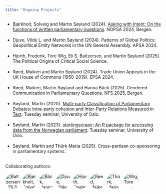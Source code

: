 ```yaml
---
title: "Ongoing Projects"
---
```


<style>
  .circle-img {
    border-radius: 70%;
    width: 50px;
    height: 50px;
    object-fit: cover;
  }
</style>


- Bjørkholt, Solveig and Martin Søyland (2024). [Asking with Intent: On the functions of written parliamentary questions](/papers/question_intent24.pdf). NOPSA 2024, Bergen.<br><br>
- Djuve, Vilde L. and Martin Søyland (2024). Patterns of Global Politics: Geopolitical Entity Networks in the UN General Assembly. APSA 2024.<br><br>
- Hjorth, Frederik, Tore Wig, Eli S. Baltzersen, and Martin Søyland (2025). The Political Origins of Critical Social Science.<br><br>
- Røed, Maiken and Martin Søyland (2024). Trade Union Appeals in the UK House of Commons (1950-2019). EPSA 2024.<br><br>
- Røed, Maiken, Martin Søyland and Hanna Bäck (2025). Gendered Communication in Parliamentary Questions. NFS 2025, Bergen.<br><br>
- Søyland, Martin (2020). [Multi-party Classification of Parliamentary Debates: Intra-party cohesion and Inter-Party Relations Measured in Text](/papers/classification_tuesdaysem2020.pdf). Tuesday seminar, University of Oslo.<br><br>
- Søyland, Martin (2023). [stortingscrape: An R package for accessing data from the Norwegian parliament](/papers/stortingscrape20231012.pdf). Tuesday seminar, University of Oslo.<br><br>
- Søyland, Martin and Thürk Maria (2025). Cross-partisan co-sponsoring in parliamentary
systems.<br><br>

Collaborating authors:

<a href="https://scholar.google.no/citations?user=ZuADtFMAAAAJ&hl=en"><img src="https://scholar.googleusercontent.com/citations?view_op=small_photo&user=ZuADtFMAAAAJ&citpid=1" title="Baltzersen, Eli S." class="circle-img"/></a>
<a href="https://scholar.google.no/citations?user=CntWUTIAAAAJ&hl=en"><img src="https://scholar.googleusercontent.com/citations?view_op=small_photo&user=CntWUTIAAAAJ&citpid=1" title="Bjørkholt, Solveig" class="circle-img"/></a>
<a href="https://scholar.google.no/citations?user=_5yqu8YAAAAJ&hl=en"><img src="https://scholar.googleusercontent.com/citations?view_op=small_photo&user=_5yqu8YAAAAJ&citpid=1" title="Bäck, Hanna" class="circle-img"/></a>
<a href="https://scholar.google.no/citations?user=DBeFxDgAAAAJ&hl=en"><img src="https://scholar.googleusercontent.com/citations?view_op=small_photo&user=DBeFxDgAAAAJ&citpid=1" title="Djuve, Vilde L." class="circle-img"/></a>
<a href="https://scholar.google.no/citations?user=gRyjUuwAAAAJ&hl=en"><img src="https://scholar.googleusercontent.com/citations?view_op=small_photo&user=gRyjUuwAAAAJ&citpid=1" title="Hjorth, Frederik" class="circle-img"/></a>
<a href="https://scholar.google.no/citations?user=RcGOoboAAAAJ&hl=en"><img src="https://scholar.googleusercontent.com/citations?view_op=small_photo&user=RcGOoboAAAAJ&citpid=1" title="Røed, Maiken" class="circle-img"/></a>
<a href="https://scholar.google.no/citations?user=uB7jx6wAAAAJ&hl=en"><img src="https://scholar.googleusercontent.com/citations?view_op=small_photo&user=uB7jx6wAAAAJ&citpid=1" title="Thürk, Maria" class="circle-img"/></a>
<a href="https://scholar.google.no/citations?user=-VZ9_fAAAAAJ&hl=en"><img src="https://scholar.googleusercontent.com/citations?view_op=small_photo&user=-VZ9_fAAAAAJ&citpid=1" title="Wig, Tore" class="circle-img"/></a>
